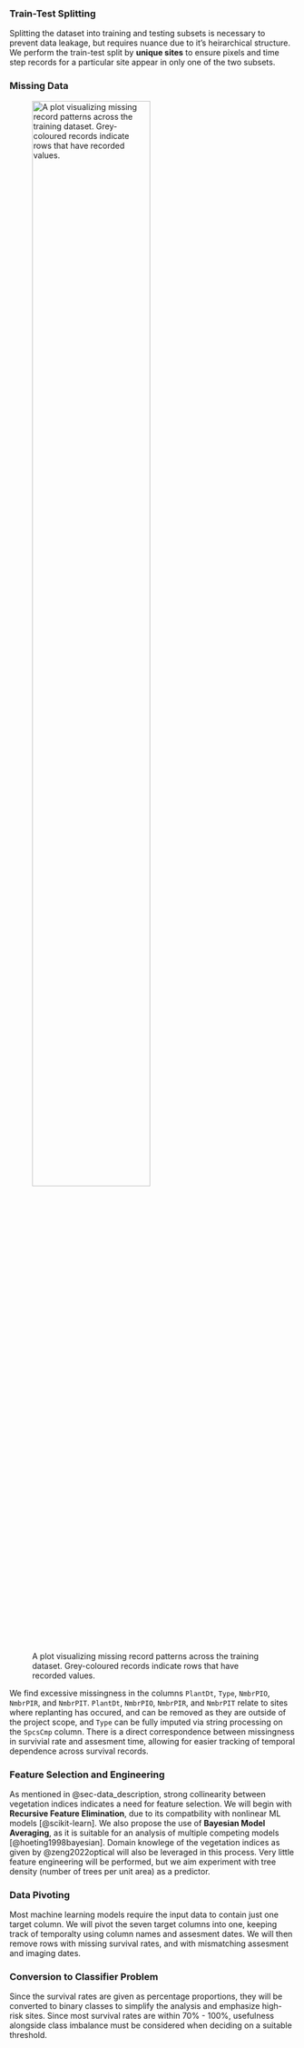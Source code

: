 ### Train-Test Splitting

Splitting the dataset into training and testing subsets is necessary to prevent data leakage,
but requires nuance due to it's heirarchical structure. 
We perform the train-test split by **unique sites**
to ensure pixels and time step records for a particular site appear in only one of the two subsets. 

### Missing Data

![A plot visualizing missing record patterns across the training dataset. 
Grey-coloured records indicate rows that have recorded values.](../../img/missing_rows.png){#fig-missing_rows width=70%}

We find excessive missingness in the columns `PlantDt`, `Type`, `NmbrPIO`, `NmbrPIR`, and `NmbrPIT`. 
`PlantDt`, `NmbrPIO`, `NmbrPIR`, and `NmbrPIT` relate to sites where replanting has occured, 
and can be removed as they are outside of the project scope, and 
`Type` can be fully imputed via string processing on the `SpcsCmp` column. 
There is a direct correspondence between missingness in survivial rate and assesment time,
allowing for easier tracking of temporal dependence across survival records.


### Feature Selection and Engineering

As mentioned in @sec-data_description, strong collinearity between vegetation indices indicates a need for feature selection. 
We will begin with **Recursive Feature Elimination**, due to its compatbility with nonlinear ML models [@scikit-learn]. 
We also propose the use of **Bayesian Model Averaging**,
as it is suitable for an analysis of multiple competing models [@hoeting1998bayesian].
Domain knowlege of the vegetation indices as given by @zeng2022optical will also be leveraged in this process.
Very little feature engineering will be performed, but we aim experiment with tree density (number of trees per unit area) as a predictor.

### Data Pivoting

Most machine learning models require the input data to contain just one target column.
We will pivot the seven target columns into one, keeping track of temporalty using column names and assesment dates.
We will then remove rows with missing survival rates, and with mismatching assesment and imaging dates.

### Conversion to Classifier Problem

Since the survival rates are given as percentage proportions,
they will be converted to binary classes to simplify the analysis and emphasize high-risk sites.
Since most survival rates are within 70% - 100%, 
usefulness alongside class imbalance must be considered when deciding on a suitable threshold.